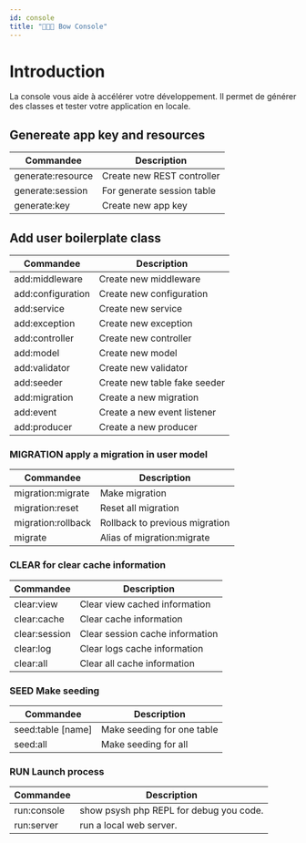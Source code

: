 ```yaml
---
id: console
title: "👨🏾‍💻 Bow Console"
---
```



# Introduction

La console vous aide à accélérer votre développement. Il permet de générer des classes et tester votre application en locale.

## Genereate app key and resources

| Commandee | Description |
|----------|------|
| generate:resource | Create new REST controller |
| generate:session | For generate session table |
| generate:key | Create new app key |

## Add user boilerplate class

| Commandee | Description |
|----------|------|
| add:middleware | Create new middleware |
| add:configuration | Create new configuration |
| add:service | Create new service |
| add:exception | Create new exception |
| add:controller | Create new controller |
| add:model | Create new model |
| add:validator | Create new validator |
| add:seeder | Create new table fake seeder |
| add:migration | Create a new migration |
| add:event | Create a new event listener |
| add:producer | Create a new producer |

### MIGRATION apply a migration in user model

| Commandee | Description |
|----------|------|
| migration:migrate | Make migration |
| migration:reset | Reset all migration |
| migration:rollback | Rollback to previous migration |
| migrate | Alias of migration:migrate |

### CLEAR for clear cache information

| Commandee | Description |
|----------|------|
| clear:view | Clear view cached information |
| clear:cache | Clear cache information |
| clear:session | Clear session cache information |
| clear:log | Clear logs cache information |
| clear:all | Clear all cache information |

### SEED Make seeding

| Commandee | Description |
|----------|------|
| seed:table [name] | Make seeding for one table |
| seed:all | Make seeding for all |

### RUN Launch process

| Commandee | Description |
|----------|------|
| run:console | show psysh php REPL for debug you code. |
| run:server  | run a local web server. |

<SuggestionFeature />
